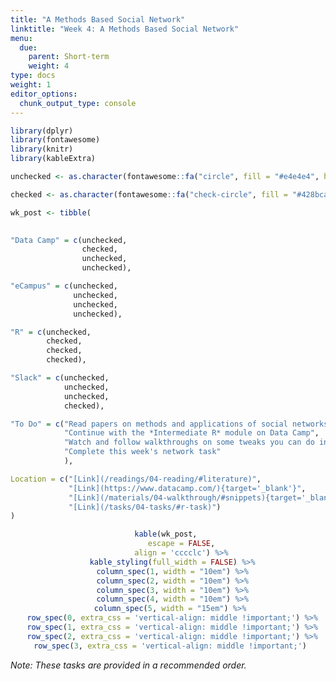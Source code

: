 ```yaml
---
title: "A Methods Based Social Network"
linktitle: "Week 4: A Methods Based Social Network"
menu:
  due:
    parent: Short-term
    weight: 4
type: docs
weight: 1
editor_options: 
  chunk_output_type: console
---
```


```r
library(dplyr)
library(fontawesome)
library(knitr)
library(kableExtra)
```

```r
unchecked <- as.character(fontawesome::fa("circle", fill = "#e4e4e4", height = "15px"))

checked <- as.character(fontawesome::fa("check-circle", fill = "#428bca", height = "15px"))

wk_post <- tibble(
  

"Data Camp" = c(unchecked,
                checked,
                unchecked,
                unchecked),

"eCampus" = c(unchecked,
              unchecked,
              unchecked,
              unchecked),

"R" = c(unchecked,
        checked,
        checked,
        checked),

"Slack" = c(unchecked,
            unchecked, 
            unchecked, 
            checked),

"To Do" = c("Read papers on methods and applications of social networks",
            "Continue with the *Intermediate R* module on Data Camp",
            "Watch and follow walkthroughs on some tweaks you can do in `igraph`",
            "Complete this week's network task"
            ),

Location = c("[Link](/readings/04-reading/#literature)",
             "[Link](https://www.datacamp.com/){target='_blank'}",
             "[Link](/materials/04-walkthrough/#snippets){target='_blank'}",
             "[Link](/tasks/04-tasks/#r-task)")
)
```

<center>
```r
kable(wk_post, 
      escape = FALSE,
      align = 'cccclc') %>%
  kable_styling(full_width = FALSE) %>%
  column_spec(1, width = "10em") %>%
  column_spec(2, width = "10em") %>%
  column_spec(3, width = "10em") %>%
  column_spec(4, width = "10em") %>%
  column_spec(5, width = "15em") %>% 
  row_spec(0, extra_css = 'vertical-align: middle !important;') %>%
  row_spec(1, extra_css = 'vertical-align: middle !important;') %>%
  row_spec(2, extra_css = 'vertical-align: middle !important;') %>%
  row_spec(3, extra_css = 'vertical-align: middle !important;') 
```
</center>

*Note: These tasks are provided in a recommended order.*


